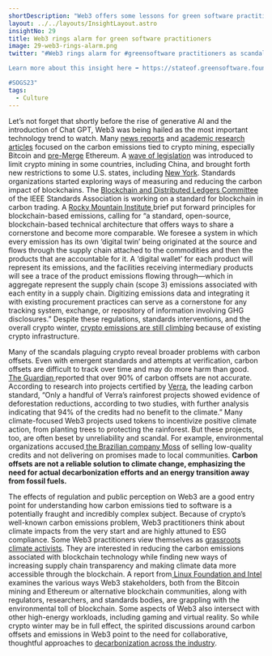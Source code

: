 ```yaml
---
shortDescription: "Web3 offers some lessons for green software practitioners."
layout: ../../layouts/InsightLayout.astro
insightNo: 29
title: Web3 rings alarm for green software practitioners
image: 29-web3-rings-alarm.png
twitter: "#Web3 rings alarm for #greensoftware practitioners as scandals plaguing crypto reveal broader problems with carbon offsets.

Learn more about this insight here ➡️ https://stateof.greensoftware.foundation

#SOGS23"
tags:
  - Culture
---
```


Let’s not forget that shortly before the rise of generative AI and the introduction of Chat GPT, Web3 was being hailed as the most important technology trend to watch. Many [news reports](https://www.theverge.com/2021/3/15/22328203/nft-cryptoart-ethereum-blockchain-climate-change) and [academic research articles](https://www.nature.com/articles/s41598-022-18686-8) focused on the carbon emissions tied to crypto mining, especially Bitcoin and [pre-Merge](https://ethereum.org/en/roadmap/merge/) Ethereum. A [wave of legislation](https://fortune.com/2022/01/04/crypto-banned-china-other-countries/) was introduced to limit crypto mining in some countries, including China, and brought forth new restrictions to some U.S. states, including [New York](https://www.cnbc.com/2022/11/25/new-york-is-the-first-state-to-ban-certain-types-of-crypto-mining.html). Standards organizations started exploring ways of measuring and reducing the carbon impact of blockchains. The [Blockchain and Distributed Ledgers Committee](https://sagroups.ieee.org/bdlsc/) of the IEEE Standards Association is working on a standard for blockchain in carbon trading. A [Rocky Mountain Institute ](https://rmi.org/wp-content/uploads/2022/02/principles_for_blockchain_based_emissions_reporting.pdf)brief put forward principles for blockchain-based emissions, calling for “a standard, open-source, blockchain-based technical architecture that offers ways to share a cornerstone and become more comparable. We foresee a system in which every emission has its own ‘digital twin’ being originated at the source and flows through the supply chain attached to the commodities and then the products that are accountable for it. A ‘digital wallet’ for each product will represent its emissions, and the facilities receiving intermediary products will see a trace of the product emissions flowing through—which in aggregate represent the supply chain (scope 3) emissions associated with each entity in a supply chain. Digitizing emissions data and integrating it with existing procurement practices can serve as a cornerstone for any tracking system, exchange, or repository of information involving GHG disclosures.” Despite these regulations, standards interventions, and the overall crypto winter, [crypto emissions are still climbing](https://www.theatlantic.com/science/archive/2023/03/crypto-bitcoin-mining-carbon-emissions-climate-change-impact/673468/) because of existing crypto infrastructure.

Many of the scandals plaguing crypto reveal broader problems with carbon offsets. Even with emergent standards and attempts at verification, carbon offsets are difficult to track over time and may do more harm than good. [The Guardian ](https://www.theguardian.com/environment/2023/jan/18/revealed-forest-carbon-offsets-biggest-provider-worthless-verra-aoe)reported that over 90% of carbon offsets are not accurate. According to research into projects certified by [Verra](https://verra.org/programs/verified-carbon-standard/), the leading carbon standard, “Only a handful of Verra’s rainforest projects showed evidence of deforestation reductions, according to two studies, with further analysis indicating that 94% of the credits had no benefit to the climate.” Many climate-focused Web3 projects used tokens to incentivize positive climate action, from planting trees to protecting the rainforest. But these projects, too, are often beset by unreliability and scandal. For example, environmental organizations accused[ the Brazilian company Moss](https://www.reuters.com/article/crypto-currency-carbontrading-environmen/exclusive-fears-of-subprime-carbon-assets-stall-crypto-mission-to-save-rainforest-idUSL8N2ZM7XE) of selling low-quality credits and not delivering on promises made to local communities. **Carbon offsets are not a reliable solution to climate change, emphasizing the need for actual decarbonization efforts and an energy transition away from fossil fuels.**

The effects of regulation and public perception on Web3 are a good entry point for understanding how carbon emissions tied to software is a potentially fraught and incredibly complex subject. Because of crypto’s well-known carbon emissions problem, Web3 practitioners think about climate impacts from the very start and are highly attuned to ESG compliance. Some Web3 practitioners view themselves as [grassroots climate activists](https://apo.org.au/node/321467). They  are interested in reducing the carbon emissions associated with blockchain technology while finding new ways of increasing supply chain transparency and making climate data more accessible through the blockchain. A report from[ Linux Foundation and Intel](https://www.linuxfoundation.org/research/web3-and-sustainability) examines the various ways Web3 stakeholders, both from the Bitcoin mining and Ethereum or alternative blockchain communities, along with regulators, researchers, and standards bodies, are grappling with the environmental toll of blockchain. Some aspects of Web3 also intersect with other high-energy workloads, including gaming and virtual reality. So while crypto winter may be in full effect, the spirited discussions around carbon offsets and emissions in Web3 point to the need for collaborative, thoughtful approaches to [decarbonization across the industry](https://podcast.greensoftware.foundation/e/rn7qwr4n-the-week-in-green-software-web-3-0-and-energy-standards-for-software).